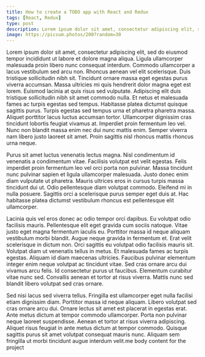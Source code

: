 ```yaml
---
title: How to create a TODO app with React and Redux
tags: [React, Redux]
type: post
description: Lorem ipsum dolor sit amet, consectetur adipiscing elit, sed do eiusmod tempor incididunt ut labore et dolore magna aliqua.
image: https://picsum.photos/200?random=30
---
```


Lorem ipsum dolor sit amet, consectetur adipiscing elit, sed do eiusmod tempor incididunt ut labore et dolore magna aliqua. Ligula ullamcorper malesuada proin libero nunc consequat interdum. Commodo ullamcorper a lacus vestibulum sed arcu non. Rhoncus aenean vel elit scelerisque. Duis tristique sollicitudin nibh sit. Tincidunt ornare massa eget egestas purus viverra accumsan. Massa ultricies mi quis hendrerit dolor magna eget est lorem. Euismod lacinia at quis risus sed vulputate. Adipiscing elit duis tristique sollicitudin nibh sit amet commodo nulla. Et netus et malesuada fames ac turpis egestas sed tempus. Habitasse platea dictumst quisque sagittis purus. Turpis egestas sed tempus urna et pharetra pharetra massa. Aliquet porttitor lacus luctus accumsan tortor. Ullamcorper dignissim cras tincidunt lobortis feugiat vivamus at. Imperdiet proin fermentum leo vel. Nunc non blandit massa enim nec dui nunc mattis enim. Semper viverra nam libero justo laoreet sit amet. Proin sagittis nisl rhoncus mattis rhoncus urna neque.

Purus sit amet luctus venenatis lectus magna. Nisl condimentum id venenatis a condimentum vitae. Facilisis volutpat est velit egestas. Felis imperdiet proin fermentum leo vel orci porta non pulvinar. Massa tincidunt nunc pulvinar sapien et ligula ullamcorper malesuada. Justo donec enim diam vulputate ut pharetra. Mauris ultrices eros in cursus turpis massa tincidunt dui ut. Odio pellentesque diam volutpat commodo. Eleifend mi in nulla posuere. Sagittis orci a scelerisque purus semper eget duis at. Hac habitasse platea dictumst vestibulum rhoncus est pellentesque elit ullamcorper.

Lacinia quis vel eros donec ac odio tempor orci dapibus. Eu volutpat odio facilisis mauris. Pellentesque elit eget gravida cum sociis natoque. Vitae justo eget magna fermentum iaculis eu. Porttitor massa id neque aliquam vestibulum morbi blandit. Augue neque gravida in fermentum et. Erat velit scelerisque in dictum non. Orci sagittis eu volutpat odio facilisis mauris sit. Volutpat diam ut venenatis tellus in metus. Et malesuada fames ac turpis egestas. Aliquam id diam maecenas ultricies. Faucibus pulvinar elementum integer enim neque volutpat ac tincidunt vitae. Sed cras ornare arcu dui vivamus arcu felis. Id consectetur purus ut faucibus. Elementum curabitur vitae nunc sed. Convallis aenean et tortor at risus viverra. Mattis nunc sed blandit libero volutpat sed cras ornare.

Sed nisi lacus sed viverra tellus. Fringilla est ullamcorper eget nulla facilisi etiam dignissim diam. Porttitor massa id neque aliquam. Libero volutpat sed cras ornare arcu dui. Ornare lectus sit amet est placerat in egestas erat. Ante metus dictum at tempor commodo ullamcorper. Porta non pulvinar neque laoreet suspendisse. Aenean et tortor at risus viverra adipiscing. Aliquet risus feugiat in ante metus dictum at tempor commodo. Quisque sagittis purus sit amet volutpat consequat mauris nunc. Aliquam sem fringilla ut morbi tincidunt augue interdum velit.me body content for the project
